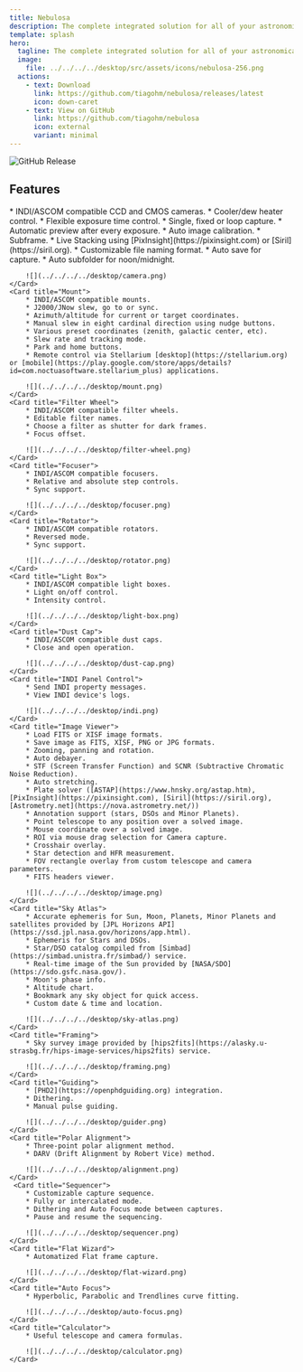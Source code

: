 ```yaml
---
title: Nebulosa
description: The complete integrated solution for all of your astronomical imaging needs.
template: splash
hero:
  tagline: The complete integrated solution for all of your astronomical imaging needs.
  image:
    file: ../../../../desktop/src/assets/icons/nebulosa-256.png
  actions:
    - text: Download
      link: https://github.com/tiagohm/nebulosa/releases/latest
      icon: down-caret
    - text: View on GitHub
      link: https://github.com/tiagohm/nebulosa
      icon: external
      variant: minimal
---
```



![GitHub Release](https://img.shields.io/github/v/release/tiagohm/nebulosa)

## Features

<CardGrid stagger>
	<Card title="Camera">
		* INDI/ASCOM compatible CCD and CMOS cameras.
        * Cooler/dew heater control.
        * Flexible exposure time control.
        * Single, fixed or loop capture.
        * Automatic preview after every exposure.
        * Auto image calibration.
        * Subframe.
        * Live Stacking using [PixInsight](https://pixinsight.com) or [Siril](https://siril.org).
        * Customizable file naming format.
        * Auto save for capture.
        * Auto subfolder for noon/midnight.

        ![](../../../../desktop/camera.png)
	</Card>
	<Card title="Mount">
		* INDI/ASCOM compatible mounts.
        * J2000/JNow slew, go to or sync.
        * Azimuth/altitude for current or target coordinates.
        * Manual slew in eight cardinal direction using nudge buttons.
        * Various preset coordinates (zenith, galactic center, etc).
        * Slew rate and tracking mode.
        * Park and home buttons.
        * Remote control via Stellarium [desktop](https://stellarium.org) or [mobile](https://play.google.com/store/apps/details?id=com.noctuasoftware.stellarium_plus) applications.

        ![](../../../../desktop/mount.png)
	</Card>
	<Card title="Filter Wheel">
		* INDI/ASCOM compatible filter wheels.
        * Editable filter names.
        * Choose a filter as shutter for dark frames.
        * Focus offset.

        ![](../../../../desktop/filter-wheel.png)
	</Card>
	<Card title="Focuser">
		* INDI/ASCOM compatible focusers.
        * Relative and absolute step controls.
        * Sync support.

        ![](../../../../desktop/focuser.png)
	</Card>
	<Card title="Rotator">
		* INDI/ASCOM compatible rotators.
        * Reversed mode.
        * Sync support.

        ![](../../../../desktop/rotator.png)
	</Card>
    <Card title="Light Box">
		* INDI/ASCOM compatible light boxes.
        * Light on/off control.
        * Intensity control.

        ![](../../../../desktop/light-box.png)
	</Card>
    <Card title="Dust Cap">
		* INDI/ASCOM compatible dust caps.
        * Close and open operation.

        ![](../../../../desktop/dust-cap.png)
	</Card>
    <Card title="INDI Panel Control">
		* Send INDI property messages.
        * View INDI device's logs.

        ![](../../../../desktop/indi.png)
	</Card>
    <Card title="Image Viewer">
        * Load FITS or XISF image formats.
        * Save image as FITS, XISF, PNG or JPG formats.
        * Zooming, panning and rotation.
        * Auto debayer.
        * STF (Screen Transfer Function) and SCNR (Subtractive Chromatic Noise Reduction).
        * Auto stretching.
        * Plate solver ([ASTAP](https://www.hnsky.org/astap.htm), [PixInsight](https://pixinsight.com), [Siril](https://siril.org), [Astrometry.net](https://nova.astrometry.net/))
        * Annotation support (stars, DSOs and Minor Planets).
        * Point telescope to any position over a solved image.
        * Mouse coordinate over a solved image.
        * ROI via mouse drag selection for Camera capture.
        * Crosshair overlay.
        * Star detection and HFR measurement.
        * FOV rectangle overlay from custom telescope and camera parameters.
        * FITS headers viewer.

        ![](../../../../desktop/image.png)
	</Card>
    <Card title="Sky Atlas">
        * Accurate ephemeris for Sun, Moon, Planets, Minor Planets and satellites provided by [JPL Horizons API](https://ssd.jpl.nasa.gov/horizons/app.html).
        * Ephemeris for Stars and DSOs.
        * Star/DSO catalog compiled from [Simbad](https://simbad.unistra.fr/simbad/) service.
        * Real-time image of the Sun provided by [NASA/SDO](https://sdo.gsfc.nasa.gov/).
        * Moon's phase info.
        * Altitude chart.
        * Bookmark any sky object for quick access.
        * Custom date & time and location.

        ![](../../../../desktop/sky-atlas.png)
	</Card>
    <Card title="Framing">
        * Sky survey image provided by [hips2fits](https://alasky.u-strasbg.fr/hips-image-services/hips2fits) service.

        ![](../../../../desktop/framing.png)
	</Card>
    <Card title="Guiding">
        * [PHD2](https://openphdguiding.org) integration.
        * Dithering.
        * Manual pulse guiding.

        ![](../../../../desktop/guider.png)
	</Card>
    <Card title="Polar Alignment">
        * Three-point polar alignment method.
        * DARV (Drift Alignment by Robert Vice) method.

        ![](../../../../desktop/alignment.png)
	</Card>
     <Card title="Sequencer">
        * Customizable capture sequence.
        * Fully or intercalated mode.
        * Dithering and Auto Focus mode between captures.
        * Pause and resume the sequencing.

        ![](../../../../desktop/sequencer.png)
	</Card>
    <Card title="Flat Wizard">
        * Automatized Flat frame capture.

        ![](../../../../desktop/flat-wizard.png)
	</Card>
    <Card title="Auto Focus">
        * Hyperbolic, Parabolic and Trendlines curve fitting.

        ![](../../../../desktop/auto-focus.png)
	</Card>
    <Card title="Calculator">
        * Useful telescope and camera formulas.

        ![](../../../../desktop/calculator.png)
	</Card>
</CardGrid>
